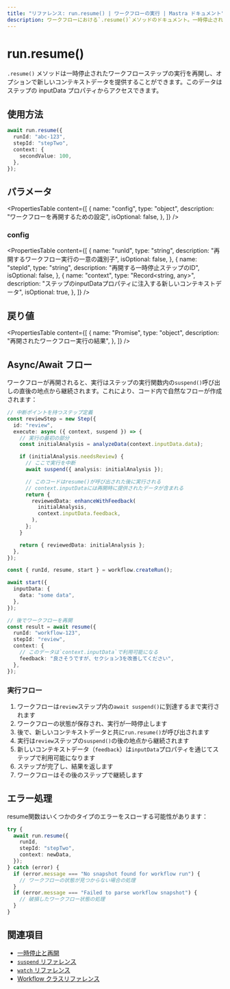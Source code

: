 ---
title: "リファレンス: run.resume() | ワークフローの実行 | Mastra ドキュメント"
description: ワークフローにおける`.resume()`メソッドのドキュメント。一時停止されたワークフローステップの実行を継続します。
---

# run.resume()

`.resume()` メソッドは一時停止されたワークフローステップの実行を再開し、オプションで新しいコンテキストデータを提供することができます。このデータはステップの inputData プロパティからアクセスできます。

## 使用方法

```typescript copy showLineNumbers
await run.resume({
  runId: "abc-123",
  stepId: "stepTwo",
  context: {
    secondValue: 100,
  },
});
```

## パラメータ

<PropertiesTable
  content={[
    {
      name: "config",
      type: "object",
      description: "ワークフローを再開するための設定",
      isOptional: false,
    },
  ]}
/>

### config

<PropertiesTable
  content={[
    {
      name: "runId",
      type: "string",
      description: "再開するワークフロー実行の一意の識別子",
      isOptional: false,
    },
    {
      name: "stepId",
      type: "string",
      description: "再開する一時停止ステップのID",
      isOptional: false,
    },
    {
      name: "context",
      type: "Record<string, any>",
      description:
        "ステップのinputDataプロパティに注入する新しいコンテキストデータ",
      isOptional: true,
    },
  ]}
/>

## 戻り値

<PropertiesTable
  content={[
    {
      name: "Promise<WorkflowResult>",
      type: "object",
      description: "再開されたワークフロー実行の結果",
    },
  ]}
/>

## Async/Await フロー

ワークフローが再開されると、実行はステップの実行関数内の`suspend()`呼び出しの直後の地点から継続されます。これにより、コード内で自然なフローが作成されます：

```typescript
// 中断ポイントを持つステップ定義
const reviewStep = new Step({
  id: "review",
  execute: async ({ context, suspend }) => {
    // 実行の最初の部分
    const initialAnalysis = analyzeData(context.inputData.data);

    if (initialAnalysis.needsReview) {
      // ここで実行を中断
      await suspend({ analysis: initialAnalysis });

      // このコードはresume()が呼び出された後に実行される
      // context.inputDataには再開時に提供されたデータが含まれる
      return {
        reviewedData: enhanceWithFeedback(
          initialAnalysis,
          context.inputData.feedback,
        ),
      };
    }

    return { reviewedData: initialAnalysis };
  },
});

const { runId, resume, start } = workflow.createRun();

await start({
  inputData: {
    data: "some data",
  },
});

// 後でワークフローを再開
const result = await resume({
  runId: "workflow-123",
  stepId: "review",
  context: {
    // このデータは`context.inputData`で利用可能になる
    feedback: "良さそうですが、セクション3を改善してください",
  },
});
```

### 実行フロー

1. ワークフローは`review`ステップ内の`await suspend()`に到達するまで実行されます
2. ワークフローの状態が保存され、実行が一時停止します
3. 後で、新しいコンテキストデータと共に`run.resume()`が呼び出されます
4. 実行は`review`ステップの`suspend()`の後の地点から継続されます
5. 新しいコンテキストデータ（`feedback`）は`inputData`プロパティを通じてステップで利用可能になります
6. ステップが完了し、結果を返します
7. ワークフローはその後のステップで継続します

## エラー処理

resume関数はいくつかのタイプのエラーをスローする可能性があります：

```typescript
try {
  await run.resume({
    runId,
    stepId: "stepTwo",
    context: newData,
  });
} catch (error) {
  if (error.message === "No snapshot found for workflow run") {
    // ワークフローの状態が見つからない場合の処理
  }
  if (error.message === "Failed to parse workflow snapshot") {
    // 破損したワークフロー状態の処理
  }
}
```

## 関連項目

- [一時停止と再開](../../docs/workflows/suspend-and-resume.mdx)
- [`suspend` リファレンス](./suspend.mdx)
- [`watch` リファレンス](./watch.mdx)
- [Workflow クラスリファレンス](./workflow.mdx)
